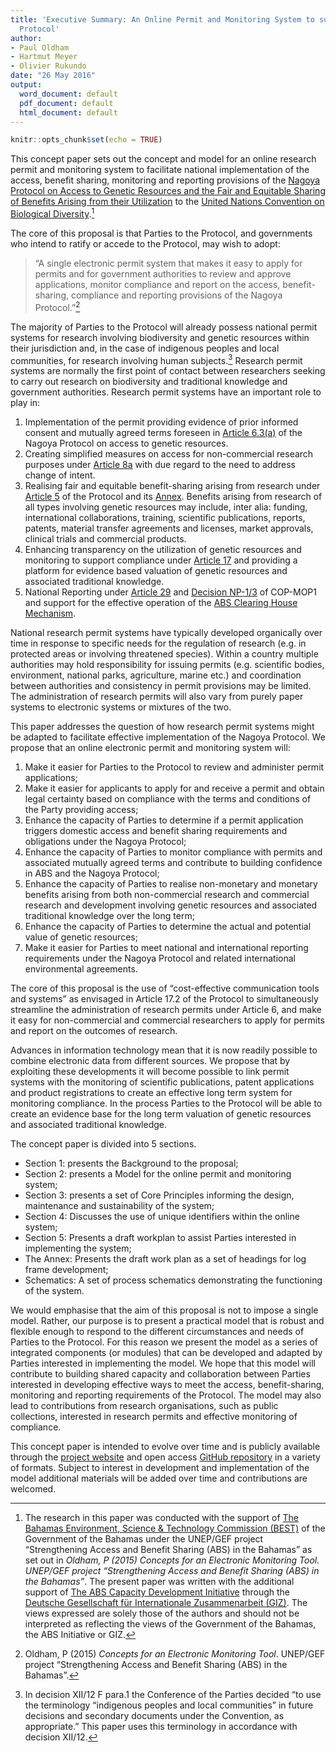 ```yaml
---
title: 'Executive Summary: An Online Permit and Monitoring System to support the Nagoya
  Protocol'
author:
- Paul Oldham
- Hartmut Meyer
- Olivier Rukundo
date: "26 May 2016"
output:
  word_document: default
  pdf_document: default
  html_document: default
---
```

```r
knitr::opts_chunk$set(echo = TRUE)
```

This concept paper sets out the concept and model for an online research permit and monitoring system to facilitate national implementation of the access, benefit sharing, monitoring and reporting provisions of the [Nagoya Protocol on Access to Genetic Resources and the Fair and Equitable Sharing of Benefits Arising from their Utilization](https://www.cbd.int/abs/about/) to the [United Nations Convention on Biological Diversity](https://www.cbd.int).^[The research in this paper was conducted with the support of [The Bahamas Environment, Science & Technology Commission (BEST)](http://www.best.gov.bs) of the Government of the Bahamas under the UNEP/GEF project “Strengthening Access and Benefit Sharing (ABS) in the Bahamas" as set out in *Oldham, P (2015) Concepts for an Electronic Monitoring Tool. UNEP/GEF project “Strengthening Access and Benefit Sharing (ABS) in the Bahamas”*. The present paper was written with the additional support of [The ABS Capacity Development Initiative](http://www.abs-initiative.info) through the [Deutsche Gesellschaft für Internationale Zusammenarbeit (GIZ)](https://www.giz.de/en/html/index.html). The views expressed are solely those of the authors and should not be interpreted as reflecting the views of the Government of the Bahamas, the ABS Initiative or GIZ.]  

The core of this proposal is that Parties to the Protocol, and governments who intend to ratify or accede to the Protocol, may wish to adopt: 

> “A single electronic permit system that makes it easy to apply for permits and for government authorities to review and approve applications, monitor compliance and report on the access, benefit-sharing, compliance and reporting provisions of the Nagoya Protocol.”^[Oldham, P (2015) *Concepts for an Electronic Monitoring Tool*. UNEP/GEF project “Strengthening Access and Benefit Sharing (ABS) in the Bahamas”.] 

The majority of Parties to the Protocol will already possess national permit systems for  research involving biodiversity and genetic resources within their jurisdiction and, in the case of indigenous peoples and local communities, for research involving human subjects.^[In decision XII/12 F para.1 the Conference of the Parties decided "to use the terminology “indigenous peoples and local communities” in future decisions and secondary documents under the Convention, as appropriate." This paper uses this terminology in accordance with decision XII/12.] Research permit systems are normally the first point of contact between researchers seeking to carry out research on biodiversity and traditional knowledge and government authorities. Research permit systems have an important role to play in:

1. Implementation of the permit providing evidence of prior informed consent and mutually agreed terms foreseen in [Article 6.3(a)](https://www.cbd.int/abs/text/articles/default.shtml?sec=abs-06) of the Nagoya Protocol on access to genetic resources. 
2. Creating simplified measures on access for non-commercial research purposes under [Article 8a](https://www.cbd.int/abs/text/articles/default.shtml?sec=abs-08) with due regard to the need to address change of intent. 
3. Realising fair and equitable benefit-sharing arising from research under [Article 5](https://www.cbd.int/abs/text/articles/default.shtml?sec=abs-05) of the Protocol and its [Annex](https://www.cbd.int/abs/text/articles/default.shtml?sec=abs-37). Benefits arising from research of all types involving genetic resources may include, inter alia: funding, international collaborations, training, scientific publications, reports, patents, material transfer agreements and licenses, market approvals, clinical trials and commercial products.
4. Enhancing transparency on the utilization of genetic resources and monitoring to support compliance under [Article 17](https://www.cbd.int/abs/text/articles/default.shtml?sec=abs-17) and providing a platform for evidence based valuation of genetic resources and associated traditional knowledge. 
5. National Reporting under [Article 29](https://www.cbd.int/abs/text/articles/default.shtml?sec=abs-29) and [Decision NP-1/3](https://www.cbd.int/decisions/?id=13403) of COP-MOP1 and support for the effective operation of the [ABS Clearing House Mechanism](https://www.cbd.int/abs/theabsch.shtml).

National research permit systems have typically developed organically over time in response to specific needs for the regulation of research (e.g. in protected areas or involving threatened species). Within a country multiple authorities may hold responsibility for issuing permits (e.g. scientific bodies, environment, national parks, agriculture, marine etc.) and coordination between authorities and consistency in permit provisions may be limited. The administration of research permits will also vary from purely paper systems to electronic systems or mixtures of the two. 

This paper addresses the question of how research permit systems might be adapted to facilitate effective implementation of the Nagoya Protocol. We propose that an online electronic permit and monitoring system will: 

1.	Make it easier for Parties to the Protocol to review and administer permit applications;
2.	Make it easier for applicants to apply for and receive a permit and obtain legal certainty based on compliance with the terms and conditions of the Party providing access;
3.	Enhance the capacity of Parties to determine if a permit application triggers domestic access and benefit sharing requirements and obligations under the Nagoya Protocol;
4. Enhance the capacity of Parties to monitor compliance with permits and associated mutually agreed terms and contribute to building confidence in ABS and the Nagoya Protocol;
5.	Enhance the capacity of Parties to realise non-monetary and monetary benefits arising from both non-commercial research and commercial research and development involving genetic resources and associated traditional knowledge over the long term;
6.	 Enhance the capacity of Parties to determine the actual and potential value of genetic resources;
7.	Make it easier for Parties to meet national and international reporting requirements under the Nagoya Protocol and related international environmental agreements.

The core of this proposal is the use of “cost-effective communication tools and systems” as envisaged in Article 17.2 of the Protocol to simultaneously streamline the administration of research permits under Article 6, and make it easy for non-commercial and commercial researchers to apply for permits and report on the outcomes of research. 

Advances in information technology mean that it is now readily possible to combine electronic data from different sources. We propose that by exploiting these developments it will become possible to link permit systems with the monitoring of scientific publications, patent applications and product registrations to create an effective long term system for monitoring compliance. In the process Parties to the Protocol will be able to create an evidence base for the long term valuation of genetic resources and associated traditional knowledge. 

The concept paper is divided into 5 sections. 

- Section 1: presents the Background to the proposal; 
- Section 2: presents a Model for the online permit and monitoring system;
- Section 3: presents a set of Core Principles informing the design, maintenance and sustainability of the system;
- Section 4: Discusses the use of unique identifiers within the online system;
- Section 5: Presents a draft workplan to assist Parties interested in implementing the system; 
- The Annex: Presents the draft work plan as a set of headings for log frame development;
- Schematics: A set of process schematics demonstrating the functioning of the system.

We would emphasise that the aim of this proposal is not to impose a single model. Rather, our purpose is to present a practical model that is robust and flexible enough to respond to the different circumstances and needs of Parties to the Protocol. For this reason we present the model as a series of integrated components (or modules) that can be developed and adapted by Parties interested in implementing the model. We hope that this model will contribute to building shared capacity and collaboration between Parties interested in developing effective ways to meet the access, benefit-sharing, monitoring and reporting requirements of the Protocol. The model may also lead to contributions from research organisations, such as public collections, interested in research permits and effective monitoring of compliance.

This concept paper is intended to evolve over time and is publicly available through the [project website](http://poldham.github.io/abs_permits/index.html) and open access [GitHub repository](https://github.com/poldham/abs_permits/tree/gh-pages) in a variety of formats. Subject to interest in development and implementation of the model additional materials will be added over time and contributions are welcomed.  
